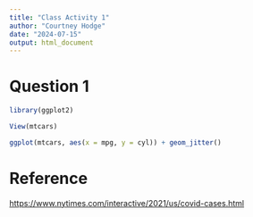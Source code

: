 ```yaml
---
title: "Class Activity 1"
author: "Courtney Hodge"
date: "2024-07-15"
output: html_document
---
```


# Question 1
```r
library(ggplot2)
```

```r
View(mtcars)
```

```r
ggplot(mtcars, aes(x = mpg, y = cyl)) + geom_jitter()
```

# Reference
<https://www.nytimes.com/interactive/2021/us/covid-cases.html>